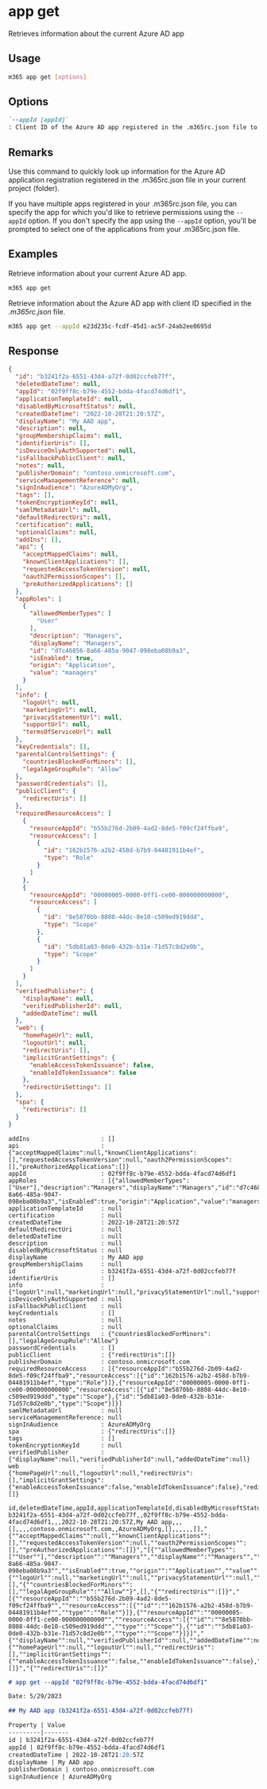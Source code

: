 
# app get

Retrieves information about the current Azure AD app

## Usage

```sh
m365 app get [options]
```

## Options

```md defintion-list
`--appId [appId]`
: Client ID of the Azure AD app registered in the .m365rc.json file to retrieve information for.
```

<Global />

## Remarks

Use this command to quickly look up information for the Azure AD application registration registered in the .m365rc.json file in your current project (folder).

If you have multiple apps registered in your .m365rc.json file, you can specify the app for which you'd like to retrieve permissions using the `--appId` option. If you don't specify the app using the `--appId` option, you'll be prompted to select one of the applications from your .m365rc.json file.

## Examples

Retrieve information about your current Azure AD app.

```sh
m365 app get
```

Retrieve information about the Azure AD app with client ID specified in the _.m365rc.json_ file.

```sh
m365 app get --appId e23d235c-fcdf-45d1-ac5f-24ab2ee0695d
```

## Response

<Tabs>
  <TabItem value="JSON">

  ```json
  {
    "id": "b3241f2a-6551-43d4-a72f-0d02ccfeb77f",
    "deletedDateTime": null,
    "appId": "02f9ff8c-b79e-4552-bdda-4facd74d6df1",
    "applicationTemplateId": null,
    "disabledByMicrosoftStatus": null,
    "createdDateTime": "2022-10-28T21:20:57Z",
    "displayName": "My AAD app",
    "description": null,
    "groupMembershipClaims": null,
    "identifierUris": [],
    "isDeviceOnlyAuthSupported": null,
    "isFallbackPublicClient": null,
    "notes": null,
    "publisherDomain": "contoso.onmicrosoft.com",
    "serviceManagementReference": null,
    "signInAudience": "AzureADMyOrg",
    "tags": [],
    "tokenEncryptionKeyId": null,
    "samlMetadataUrl": null,
    "defaultRedirectUri": null,
    "certification": null,
    "optionalClaims": null,
    "addIns": [],
    "api": {
      "acceptMappedClaims": null,
      "knownClientApplications": [],
      "requestedAccessTokenVersion": null,
      "oauth2PermissionScopes": [],
      "preAuthorizedApplications": []
    },
    "appRoles": [
      {
        "allowedMemberTypes": [
          "User"
        ],
        "description": "Managers",
        "displayName": "Managers",
        "id": "d7c46856-8a66-485a-9047-098eba08b9a3",
        "isEnabled": true,
        "origin": "Application",
        "value": "managers"
      }
    ],
    "info": {
      "logoUrl": null,
      "marketingUrl": null,
      "privacyStatementUrl": null,
      "supportUrl": null,
      "termsOfServiceUrl": null
    },
    "keyCredentials": [],
    "parentalControlSettings": {
      "countriesBlockedForMinors": [],
      "legalAgeGroupRule": "Allow"
    },
    "passwordCredentials": [],
    "publicClient": {
      "redirectUris": []
    },
    "requiredResourceAccess": [
      {
        "resourceAppId": "b55b276d-2b09-4ad2-8de5-f09cf24ffba9",
        "resourceAccess": [
          {
            "id": "162b1576-a2b2-458d-b7b9-04481911b4ef",
            "type": "Role"
          }
        ]
      },
      {
        "resourceAppId": "00000005-0000-0ff1-ce00-000000000000",
        "resourceAccess": [
          {
            "id": "8e5870bb-8808-44dc-8e10-c509ed919ddd",
            "type": "Scope"
          },
          {
            "id": "5db81a03-0de0-432b-b31e-71d57c8d2e0b",
            "type": "Scope"
          }
        ]
      }
    ],
    "verifiedPublisher": {
      "displayName": null,
      "verifiedPublisherId": null,
      "addedDateTime": null
    },
    "web": {
      "homePageUrl": null,
      "logoutUrl": null,
      "redirectUris": [],
      "implicitGrantSettings": {
        "enableAccessTokenIssuance": false,
        "enableIdTokenIssuance": false
      },
      "redirectUriSettings": []
    },
    "spa": {
      "redirectUris": []
    }
  }
  ```

  </TabItem>
  <TabItem value="Text">

  ```text
  addIns                    : []
  api                       : {"acceptMappedClaims":null,"knownClientApplications":[],"requestedAccessTokenVersion":null,"oauth2PermissionScopes":[],"preAuthorizedApplications":[]}
  appId                     : 02f9ff8c-b79e-4552-bdda-4facd74d6df1
  appRoles                  : [{"allowedMemberTypes":["User"],"description":"Managers","displayName":"Managers","id":"d7c46856-8a66-485a-9047-098eba08b9a3","isEnabled":true,"origin":"Application","value":"managers"}]
  applicationTemplateId     : null
  certification             : null
  createdDateTime           : 2022-10-28T21:20:57Z
  defaultRedirectUri        : null
  deletedDateTime           : null
  description               : null
  disabledByMicrosoftStatus : null
  displayName               : My AAD app
  groupMembershipClaims     : null
  id                        : b3241f2a-6551-43d4-a72f-0d02ccfeb77f
  identifierUris            : []
  info                      : {"logoUrl":null,"marketingUrl":null,"privacyStatementUrl":null,"supportUrl":null,"termsOfServiceUrl":null}
  isDeviceOnlyAuthSupported : null
  isFallbackPublicClient    : null
  keyCredentials            : []
  notes                     : null
  optionalClaims            : null
  parentalControlSettings   : {"countriesBlockedForMinors":[],"legalAgeGroupRule":"Allow"}
  passwordCredentials       : []
  publicClient              : {"redirectUris":[]}
  publisherDomain           : contoso.onmicrosoft.com
  requiredResourceAccess    : [{"resourceAppId":"b55b276d-2b09-4ad2-8de5-f09cf24ffba9","resourceAccess":[{"id":"162b1576-a2b2-458d-b7b9-04481911b4ef","type":"Role"}]},{"resourceAppId":"00000005-0000-0ff1-ce00-000000000000","resourceAccess":[{"id":"8e5870bb-8808-44dc-8e10-c509ed919ddd","type":"Scope"},{"id":"5db81a03-0de0-432b-b31e-71d57c8d2e0b","type":"Scope"}]}]
  samlMetadataUrl           : null
  serviceManagementReference: null
  signInAudience            : AzureADMyOrg
  spa                       : {"redirectUris":[]}
  tags                      : []
  tokenEncryptionKeyId      : null
  verifiedPublisher         : {"displayName":null,"verifiedPublisherId":null,"addedDateTime":null}
  web                       : {"homePageUrl":null,"logoutUrl":null,"redirectUris":[],"implicitGrantSettings":{"enableAccessTokenIssuance":false,"enableIdTokenIssuance":false},"redirectUriSettings":[]}
  ```

  </TabItem>
  <TabItem value="CSV">

  ```csv
  id,deletedDateTime,appId,applicationTemplateId,disabledByMicrosoftStatus,createdDateTime,displayName,description,groupMembershipClaims,identifierUris,isDeviceOnlyAuthSupported,isFallbackPublicClient,notes,publisherDomain,serviceManagementReference,signInAudience,tags,tokenEncryptionKeyId,samlMetadataUrl,defaultRedirectUri,certification,optionalClaims,addIns,api,appRoles,info,keyCredentials,parentalControlSettings,passwordCredentials,publicClient,requiredResourceAccess,verifiedPublisher,web,spa
  b3241f2a-6551-43d4-a72f-0d02ccfeb77f,,02f9ff8c-b79e-4552-bdda-4facd74d6df1,,,2022-10-28T21:20:57Z,My AAD app,,,[],,,,contoso.onmicrosoft.com,,AzureADMyOrg,[],,,,,,[],"{""acceptMappedClaims"":null,""knownClientApplications"":[],""requestedAccessTokenVersion"":null,""oauth2PermissionScopes"":[],""preAuthorizedApplications"":[]}","[{""allowedMemberTypes"":[""User""],""description"":""Managers"",""displayName"":""Managers"",""id"":""d7c46856-8a66-485a-9047-098eba08b9a3"",""isEnabled"":true,""origin"":""Application"",""value"":""managers""}]","{""logoUrl"":null,""marketingUrl"":null,""privacyStatementUrl"":null,""supportUrl"":null,""termsOfServiceUrl"":null}",[],"{""countriesBlockedForMinors"":[],""legalAgeGroupRule"":""Allow""}",[],"{""redirectUris"":[]}","[{""resourceAppId"":""b55b276d-2b09-4ad2-8de5-f09cf24ffba9"",""resourceAccess"":[{""id"":""162b1576-a2b2-458d-b7b9-04481911b4ef"",""type"":""Role""}]},{""resourceAppId"":""00000005-0000-0ff1-ce00-000000000000"",""resourceAccess"":[{""id"":""8e5870bb-8808-44dc-8e10-c509ed919ddd"",""type"":""Scope""},{""id"":""5db81a03-0de0-432b-b31e-71d57c8d2e0b"",""type"":""Scope""}]}]","{""displayName"":null,""verifiedPublisherId"":null,""addedDateTime"":null}","{""homePageUrl"":null,""logoutUrl"":null,""redirectUris"":[],""implicitGrantSettings"":{""enableAccessTokenIssuance"":false,""enableIdTokenIssuance"":false},""redirectUriSettings"":[]}","{""redirectUris"":[]}"
  ```

  </TabItem>
  <TabItem value="Markdown">

  ```md
  # app get --appId "02f9ff8c-b79e-4552-bdda-4facd74d6df1"

  Date: 5/29/2023

  ## My AAD app (b3241f2a-6551-43d4-a72f-0d02ccfeb77f)

  Property | Value
  ---------|-------
  id | b3241f2a-6551-43d4-a72f-0d02ccfeb77f
  appId | 02f9ff8c-b79e-4552-bdda-4facd74d6df1
  createdDateTime | 2022-10-28T21:20:57Z
  displayName | My AAD app
  publisherDomain | contoso.onmicrosoft.com
  signInAudience | AzureADMyOrg
  ```

  </TabItem>
</Tabs>

